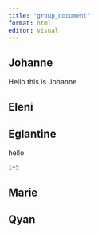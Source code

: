 ```yaml
---
title: "group_document"
format: html
editor: visual
---
```


## Johanne

Hello this is Johanne

## Eleni

## Eglantine

hello

```r
1+5
```

## Marie

## Qyan
